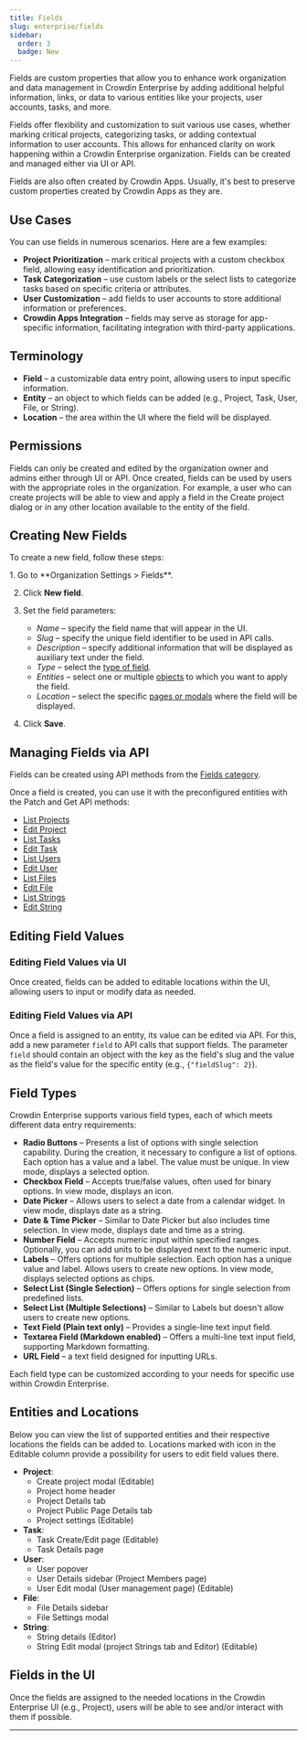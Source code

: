 ```yaml
---
title: Fields
slug: enterprise/fields
sidebar:
  order: 3
  badge: New
---
```



Fields are custom properties that allow you to enhance work organization and data management in Crowdin Enterprise by adding additional helpful information, links, or data to various entities like your projects, user accounts, tasks, and more.

Fields offer flexibility and customization to suit various use cases, whether marking critical projects, categorizing tasks, or adding contextual information to user accounts. This allows for enhanced clarity on work happening within a Crowdin Enterprise organization. Fields can be created and managed either via UI or API.

Fields are also often created by Crowdin Apps. Usually, it's best to preserve custom properties created by Crowdin Apps as they are.

## Use Cases

You can use fields in numerous scenarios. Here are a few examples:

* **Project Prioritization** – mark critical projects with a custom checkbox field, allowing easy identification and prioritization.
* **Task Categorization** – use custom labels or the select lists to categorize tasks based on specific criteria or attributes.
* **User Customization** – add fields to user accounts to store additional information or preferences.
* **Crowdin Apps Integration** – fields may serve as storage for app-specific information, facilitating integration with third-party applications.

## Terminology

* **Field** – a customizable data entry point, allowing users to input specific information.
* **Entity** – an object to which fields can be added (e.g., Project, Task, User, File, or String).
* **Location** – the area within the UI where the field will be displayed.

## Permissions

Fields can only be created and edited by the organization owner and admins either through UI or API. Once created, fields can be used by users with the appropriate roles in the organization. For example, a user who can create projects will be able to view and apply a field in the Create project dialog or in any other location available to the entity of the field.

## Creating New Fields

To create a new field, follow these steps:

<Steps>
  1. Go to **Organization Settings > Fields**.

  2. Click **New field**. <Screenshot src="/organization-management/fields_add_new.png" alt="New Field" enterprise />

  3. Set the field parameters:
      * *Name* – specify the field name that will appear in the UI.
      * *Slug* – specify the unique field identifier to be used in API calls.
      * *Description* – specify additional information that will be displayed as auxiliary text under the field.
      * *Type* – select the [type of field](#field-types).
      * *Entities* – select one or multiple [objects](#entities-and-locations) to which you want to apply the field.
      * *Location* – select the specific [pages or modals](#entities-and-locations) where the field will be displayed.

  4. Click **Save**. <Screenshot src="/organization-management/fields_details.png" alt="Field Details" enterprise />
</Steps>

## Managing Fields via API

Fields can be created using API methods from the [Fields category](https://developer.crowdin.com/enterprise/api/v2/#tag/Fields).

Once a field is created, you can use it with the preconfigured entities with the Patch and Get API methods:

* [List Projects](https://developer.crowdin.com/enterprise/api/v2/#operation/api.projects.getMany)
* [Edit Project](https://developer.crowdin.com/enterprise/api/v2/#operation/api.projects.patch)
* [List Tasks](https://developer.crowdin.com/enterprise/api/v2/#operation/api.projects.tasks.getMany)
* [Edit Task](https://developer.crowdin.com/enterprise/api/v2/#operation/api.projects.tasks.patch)
* [List Users](https://developer.crowdin.com/enterprise/api/v2/#operation/api.users.getMany)
* [Edit User](https://developer.crowdin.com/enterprise/api/v2/#operation/api.users.patch)
* [List Files](https://developer.crowdin.com/enterprise/api/v2/#operation/api.projects.files.getMany)
* [Edit File](https://developer.crowdin.com/enterprise/api/v2/#operation/api.projects.files.patch)
* [List Strings](https://developer.crowdin.com/enterprise/api/v2/#operation/api.projects.strings.getMany)
* [Edit String](https://developer.crowdin.com/enterprise/api/v2/#operation/api.projects.strings.patch)

## Editing Field Values

### Editing Field Values via UI

Once created, fields can be added to editable locations within the UI, allowing users to input or modify data as needed.

### Editing Field Values via API

Once a field is assigned to an entity, its value can be edited via API. For this, add a new parameter `field` to API calls that support fields. The parameter `field` should contain an object with the key as the field's slug and the value as the field's value for the specific entity (e.g., `{"fieldSlug": 2}`).

## Field Types

Crowdin Enterprise supports various field types, each of which meets different data entry requirements:

* **Radio Buttons** – Presents a list of options with single selection capability. During the creation, it necessary to configure a list of options. Each option has a value and a label. The value must be unique. In view mode, displays a selected option.
* **Checkbox Field** – Accepts true/false values, often used for binary options. In view mode, displays an icon.
* **Date Picker** – Allows users to select a date from a calendar widget. In view mode, displays date as a string.
* **Date & Time Picker** – Similar to Date Picker but also includes time selection. In view mode, displays date and time as a string.
* **Number Field** – Accepts numeric input within specified ranges. Optionally, you can add units to be displayed next to the numeric input.
* **Labels** – Offers options for multiple selection. Each option has a unique value and label. Allows users to create new options. In view mode, displays selected options as chips.
* **Select List (Single Selection)** – Offers options for single selection from predefined lists.
* **Select List (Multiple Selections)** – Similar to Labels but doesn't allow users to create new options.
* **Text Field (Plain text only)** – Provides a single-line text input field.
* **Textarea Field (Markdown enabled)** – Offers a multi-line text input field, supporting Markdown formatting.
* **URL Field** – a text field designed for inputting URLs.

Each field type can be customized according to your needs for specific use within Crowdin Enterprise.

## Entities and Locations

Below you can view the list of supported entities and their respective locations the fields can be added to. Locations marked with <Icon name="approve-check" class="inline-icon" /> icon in the Editable column provide a possibility for users to edit field values there.

* **Project**:
  * Create project modal (Editable)
  * Project home header
  * Project Details tab
  * Project Public Page Details tab
  * Project settings (Editable)
* **Task**:
  * Task Create/Edit page (Editable)
  * Task Details page
* **User**:
  * User popover
  * User Details sidebar (Project Members page)
  * User Edit modal (User management page) (Editable)
* **File**:
  * File Details sidebar
  * File Settings modal
* **String**:
  * String details (Editor)
  * String Edit modal (project Strings tab and Editor) (Editable)

## Fields in the UI

Once the fields are assigned to the needed locations in the Crowdin Enterprise UI (e.g., Project), users will be able to see and/or interact with them if possible.

<Screenshot src="/organization-management/fields_project_labels.png" alt="Fields in the UI" enterprise />

---

<LinkCard
  title="Seeking Assistance"
  description="Need help working with Fields or have any questions? Contact Support Team"
  href="https://crowdin.com/contacts"
/>
